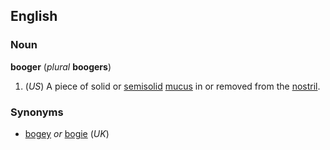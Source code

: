 ==English==
===Noun===
'''booger''' (''plural'' '''boogers''')

#(''US'') A piece of solid or [[semisolid]] [[mucus]] in or removed from the [[nostril]].

===Synonyms===
*[[bogey]] ''or'' [[bogie]] (''UK'')